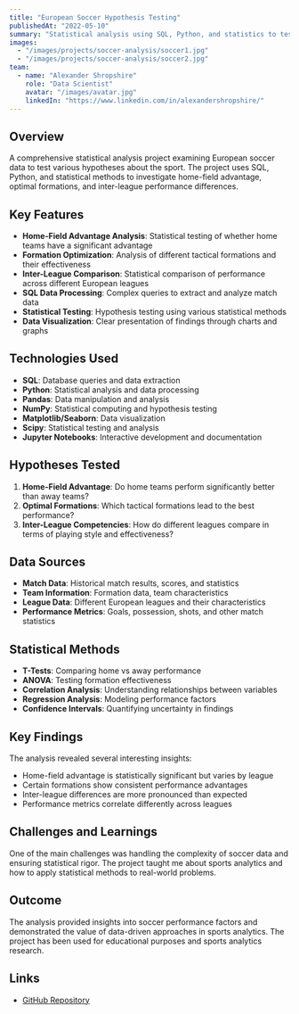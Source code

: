 ```yaml
---
title: "European Soccer Hypothesis Testing"
publishedAt: "2022-05-10"
summary: "Statistical analysis using SQL, Python, and statistics to test the validity of home-field advantage, optimal formations, and inter-league competencies in European soccer."
images:
  - "/images/projects/soccer-analysis/soccer1.jpg"
  - "/images/projects/soccer-analysis/soccer2.jpg"
team:
  - name: "Alexander Shropshire"
    role: "Data Scientist"
    avatar: "/images/avatar.jpg"
    linkedIn: "https://www.linkedin.com/in/alexandershropshire/"
---
```


## Overview

A comprehensive statistical analysis project examining European soccer data to test various hypotheses about the sport. The project uses SQL, Python, and statistical methods to investigate home-field advantage, optimal formations, and inter-league performance differences.

## Key Features

- **Home-Field Advantage Analysis**: Statistical testing of whether home teams have a significant advantage
- **Formation Optimization**: Analysis of different tactical formations and their effectiveness
- **Inter-League Comparison**: Statistical comparison of performance across different European leagues
- **SQL Data Processing**: Complex queries to extract and analyze match data
- **Statistical Testing**: Hypothesis testing using various statistical methods
- **Data Visualization**: Clear presentation of findings through charts and graphs

## Technologies Used

- **SQL**: Database queries and data extraction
- **Python**: Statistical analysis and data processing
- **Pandas**: Data manipulation and analysis
- **NumPy**: Statistical computing and hypothesis testing
- **Matplotlib/Seaborn**: Data visualization
- **Scipy**: Statistical testing and analysis
- **Jupyter Notebooks**: Interactive development and documentation

## Hypotheses Tested

1. **Home-Field Advantage**: Do home teams perform significantly better than away teams?
2. **Optimal Formations**: Which tactical formations lead to the best performance?
3. **Inter-League Competencies**: How do different leagues compare in terms of playing style and effectiveness?

## Data Sources

- **Match Data**: Historical match results, scores, and statistics
- **Team Information**: Formation data, team characteristics
- **League Data**: Different European leagues and their characteristics
- **Performance Metrics**: Goals, possession, shots, and other match statistics

## Statistical Methods

- **T-Tests**: Comparing home vs away performance
- **ANOVA**: Testing formation effectiveness
- **Correlation Analysis**: Understanding relationships between variables
- **Regression Analysis**: Modeling performance factors
- **Confidence Intervals**: Quantifying uncertainty in findings

## Key Findings

The analysis revealed several interesting insights:
- Home-field advantage is statistically significant but varies by league
- Certain formations show consistent performance advantages
- Inter-league differences are more pronounced than expected
- Performance metrics correlate differently across leagues

## Challenges and Learnings

One of the main challenges was handling the complexity of soccer data and ensuring statistical rigor. The project taught me about sports analytics and how to apply statistical methods to real-world problems.

## Outcome

The analysis provided insights into soccer performance factors and demonstrated the value of data-driven approaches in sports analytics. The project has been used for educational purposes and sports analytics research.

## Links

- [GitHub Repository](https://github.com/as6140/hypothesis-testing-european-soccer-data) 